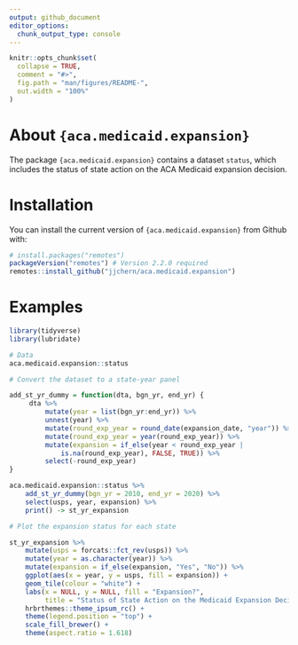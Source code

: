 ```yaml
---
output: github_document
editor_options: 
  chunk_output_type: console
---
```


<!-- README.md is generated from README.Rmd. Please edit that file -->

```r
knitr::opts_chunk$set(
  collapse = TRUE,
  comment = "#>",
  fig.path = "man/figures/README-",
  out.width = "100%"
)
```

# About `{aca.medicaid.expansion}`

The package `{aca.medicaid.expansion}` contains a dataset `status`, which 
includes the status of state action on the ACA Medicaid expansion decision.

# Installation

You can install the current version of `{aca.medicaid.expansion}` from Github 
with:

``` r
# install.packages("remotes")
packageVersion("remotes") # Version 2.2.0 required
remotes::install_github("jjchern/aca.medicaid.expansion")
```

# Examples

```r
library(tidyverse)
library(lubridate)

# Data
aca.medicaid.expansion::status

# Convert the dataset to a state-year panel

add_st_yr_dummy = function(dta, bgn_yr, end_yr) {
     dta %>%
         mutate(year = list(bgn_yr:end_yr)) %>%
         unnest(year) %>%
         mutate(round_exp_year = round_date(expansion_date, "year")) %>%
         mutate(round_exp_year = year(round_exp_year)) %>%
         mutate(expansion = if_else(year < round_exp_year |
             is.na(round_exp_year), FALSE, TRUE)) %>%
         select(-round_exp_year)
}

aca.medicaid.expansion::status %>%
    add_st_yr_dummy(bgn_yr = 2010, end_yr = 2020) %>% 
    select(usps, year, expansion) %>% 
    print() -> st_yr_expansion

# Plot the expansion status for each state

st_yr_expansion %>% 
    mutate(usps = forcats::fct_rev(usps)) %>% 
    mutate(year = as.character(year)) %>% 
    mutate(expansion = if_else(expansion, "Yes", "No")) %>% 
    ggplot(aes(x = year, y = usps, fill = expansion)) +
    geom_tile(colour = "white") +
    labs(x = NULL, y = NULL, fill = "Expansion?",
         title = "Status of State Action on the Medicaid Expansion Decision") +
    hrbrthemes::theme_ipsum_rc() +
    theme(legend.position = "top") +
    scale_fill_brewer() +
    theme(aspect.ratio = 1.618)
```

